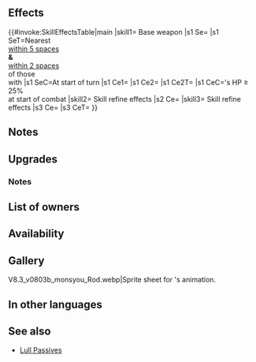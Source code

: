 {{Weapon Infobox
|tagid=SID_サンライト＋
|intID=4071
|image=wep_rd064
|exclusive=0
|weaponType=Colorless Staff
|cost=300
|might=12
|range=2
|effect=At start of turn, inflicts【Guard】on nearest foes within 5 spaces of unit and foes within 2 spaces of those foes equipped with a skill that can trigger the Savior effect. At start of combat, if unit's HP ≥ 25%, grants Atk/Spd+5 to unit and inflicts Res-X on foe during combat (X = number of【Bonus】and【Penalty】 effects active on foe × 4; max 16; excludes stat bonuses and stat penalties).<br><br>【Guard】<br>Inflicts Special cooldown charge -1 on target per attack during combat through its next action. (Only highest value applied. Does not stack.)<br><br>【Bonus】<br>All effects that last "for 1 turn" or "that turn only." Includes bonuses granted by a skill like Rally or Hone and positive status effects (extra movement or effects like Dominance).<br><br>【Penalty】<br>All effects that last "on foe through its next action." Includes penalties inflicted by a skill like Panic or Threaten and negative status effects (preventing counterattacks, restricting movement, or the effects of a skill like Triangle Adept or Guard).
|required=Sunlight
|refinePaths=default
|refineSP=350
|refineMedals=500
|refineStones=50
|tagidExtraSkill1=神
|effectSkill1=Calculates damage from staff like other weapons.
|iconSkill1=Wrathful Staff W.png
|tagidExtraSkill2=幻
|effectSkill2=Foe cannot counterattack.
|iconSkill2=Dazzling Staff W.png
|properties=random_owner
}}
==Effects==
{{#invoke:SkillEffectsTable|main
|skill1={{SCi|weapon}} Base weapon
|s1 Se={{SEt|Guard}}
|s1 SeT=Nearest {{Tgt|Foes}}<br>[[within 5 spaces]]<br>'''&''' {{Tgt|Foes}}<br>[[within 2 spaces]]<br>of those {{Tgt|Foes}}<br>with {{Eft|Savior}}
|s1 SeC=At start of turn
|s1 Ce1={{Eft|Temporary buffs|Atk/Spd|5}}
|s1 Ce2={{Eft|Temporary debuffs|Res|4 x [[status effects]] on {{Tgt|Foe}}<br>(exc. {{SEt|Bonuses}} & {{SEt|Penalties}})|max=16}}
|s1 Ce2T={{Tgt|Foe}}
|s1 CeC={{Tgt|Unit}}'s HP ≥ 25%<br>at start of combat
|skill2={{Si|Sunlight+|refine=Skill1}} Skill refine effects
|s2 Ce={{Eft|Wrathful Staff}}
|skill3={{Si|Sunlight+|refine=Skill2}} Skill refine effects
|s3 Ce={{Eft|Prevent Counter}}
|s3 CeT={{Tgt|Foe}}
}}
==Notes==
{{Guard}}
{{Temporary buffs}}
{{Temporary debuffs}}
{{EffectfromBonusPenalty|temporary debuff|target=the foe|nonStat=1}}
==Upgrades==
{{Weapon Upgrade List}}
===Notes===
{{Inheritable Staff Refines}}
==List of owners==
{{Skill Hero List}}
==Availability==
{{PassiveFocusList}}
{{PassiveDistributionList}}
{{PassiveCombatManualList}}
==Gallery==
<gallery>
V8.3_v0803b_monsyou_Rod.webp|Sprite sheet for {{PAGENAME}}'s animation.
</gallery>
==In other languages==
{{OtherLanguages
|japanese=サンライト＋
|german=Sonnenlicht+
|spanishEU=Luz solar +
|spanishLA=Luz solar +
|french=Lumière solaire +
|italian=Raggio di sole+
|chineseTW=曦光＋
|portuguese=Luz solar+
}}
==See also==
{{See also skills|cond=(Description LIKE '%number of【Bonus】%effects active on foe%' OR Description LIKE '%number of【Bonus】%effects active on% and foe%') AND (Exclusive='1' AND Name NOT LIKE '%+')}}
* [[Skill families/B Passives#Lull|Lull Passives]]
{{Weapons Navbox}}